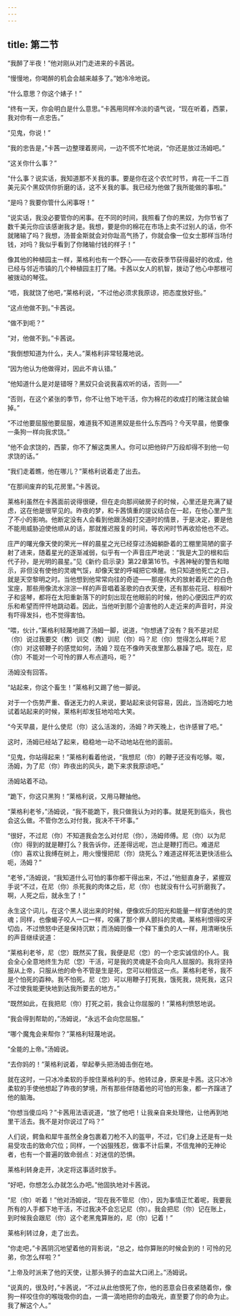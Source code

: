 ```yaml
---
---
---
```

title: 第二节
---




“我醉了半夜！”他对刚从对门走进来的卡茜说。

“慢慢地，你喝醉的机会会越来越多了。”她冷冷地说。

“什么意思？你这个婊子！”

“终有一天，你会明白是什么意思。”卡茜用同样冷淡的语气说，“现在听着，西蒙，我对你有一点忠告。”

“见鬼，你说！”

“我的忠告是，”卡茜一边整理着房间，一边不慌不忙地说，“你还是放过汤姆吧。”

“这关你什么事？”

“什么事？说实话，我知道那不关我的事。要是你在这个农忙时节，肯花一千二百美元买个黑奴供你折磨的话，这不关我的事。我已经为他做了我所能做的事啦。”

“是吗？我要你管什么闲事呀！”

“说实话，我没必要管你的闲事。在不同的时间，我照看了你的黑奴，为你节省了数千美元你应该感谢我才是。我想，要是你的棉花在市场上卖不过别人的话，你不就赌输了吗？我想，汤普金斯就会对你趾高气扬了，你就会像一位女士那样当场付钱，对吗？我似乎看到了你赌输付钱的样子！”

像其他的种植园主一样，莱格利也有一个野心——在收获季节获得最好的收成，他已经与邻近市镇的几个种植园主打了赌。卡茜以女人的机智，拨动了他心中那根可被拨动的琴弦。

“唔，我就饶了他吧，”莱格利说，“不过他必须求我原谅，把态度放好些。”

“这点他做不到。”卡茜说。

“做不到呃？”

“对，他做不到。”卡茜说。

“我倒想知道为什么，夫人。”莱格利非常轻蔑地说。

“因为他认为他做得对，因此不肯认错。”

“他知道什么是对是错呀？黑奴只会说我喜欢听的话，否则——”

“否则，在这个紧张的季节，你不让他下地干活，你为棉花的收成打的赌注就会输掉。”

“不过他要屈服他要屈服，难道我不知道黑奴是些什么东西吗？今天早晨，他要像一条狗一样向我求饶。”

“他不会求饶的，西蒙，你不了解这类黑人。你可以把他碎尸万段却得不到他一句求饶的话。”

“我们走着瞧，他在哪儿？”莱格利说着走了出去。

“在那间废弃的轧花房里。”卡茜说。

莱格利虽然在卡茜面前说得很硬，但在走向那间破房子的时候，心里还是充满了疑虑，这在他是很罕见的。昨夜的梦，和卡茜慎重的提议结合在一起，在他心里产生了不小的影响。他断定没有人会看到他跟汤姆打交道时的情景，于是决定，要是他不能用威胁迫使他顺从的话，那就推迟报复的时间，等农闲时节再收拾他也不迟。

庄严的曙光像天使的荣光一样的晨星之光已经穿过汤姆躺卧着的工棚里简陋的窗子射了进来，随着星光的逐渐减弱，似乎有一个声音庄严地说：“我是大卫的根和后代子孙，是光明的晨星。”见《新约·启示录》第22章第16节。卡茜神秘的警告和暗示，非但没有使他的灵魂气馁，却像天堂的呼喊把它唤醒。他只知道他死亡之日，就是天空黎明之时。当他想到他常常向往的奇迹——那座伟大的放射着光芒的白色宝座，那些用像流水淙淙一样的声音唱着圣歌的白衣天使，还有那些花冠、棕榈叶子和竖琴，都将在太阳重新落下的时刻出现在他眼前的时候，他的心便因庄严的欢乐和希望而怦怦地跳动着。因此，当他听到那个迫害他的人走近来的声音时，并没有吓得发抖，也不觉得害怕。

“喂，伙计，”莱格利轻蔑地踢了汤姆一脚，说道，“你想通了没有？我不是对尼（你）说过我要交（教）训交（教）训尼（你）吗？尼（你）觉得怎么样呃？尼（你）对这顿鞭子的感觉如何，汤姆？现在不像昨天夜里那么暴躁了吧。现在，尼（你）不能对一个可怜的罪人布点道吗，呃？”

汤姆没有回答。

“站起来，你这个畜生！”莱格利又踢了他一脚说。

对于一个伤势严重、昏迷无力的人来说，要站起来谈何容易，因此，当汤姆吃力地试着站起来的时候，莱格利却发狂地哈哈大笑。

“今天早晨，是什么使尼（你）这么活泼的，汤姆？昨天晚上，也许感冒了吧。”

这时，汤姆已经站了起来，稳稳地一动不动地站在他的面前。

“见鬼，你站得起来！”莱格利看着他说，“我想尼（你）的鞭子还没有吃够。呶，汤姆，为了尼（你）昨夜出的风头，跪下来求我原谅吧。”

汤姆站着不动。

“跪下，你这只黑狗！”莱格利说，又用马鞭抽他。

“莱格利老爷，”汤姆说，“我不能跪下，我只做我认为对的事。就是死到临头，我也会这么做。不管你怎么对付我，我决不干坏事。”

“很好，不过尼（你）不知道我会怎么对付尼（你），汤姆师傅。尼（你）以为尼（你）得到的就是鞭打么？我告诉你，还差得远呢，岂止是鞭打而已。难道尼（你）喜欢让我缚在树上，用火慢慢把尼（你）烧死么？难道这样死法更快活些么呃，汤姆？”

“老爷，”汤姆说，“我知道什么可怕的事你都干得出来，不过，”他挺直身子，紧握双手说“不过，在尼（你）杀死我的肉体之后，尼（你）也就没有什么可折磨我了。啊，人死之后，就永生了！”

永生这个词儿，在这个黑人说出来的时候，便像欢乐的阳光和能量一样穿透他的灵魂；同样，也像蝎子咬人一口一样，咬痛了那个罪人颤抖的灵魂。莱格利恨得咬牙切齿，不过愤怒中还是保持沉默；而汤姆则像一个释下重负的人一样，用清晰快乐的声音继续说道：

“莱格利老爷，尼（您）既然买了我，我便是尼（您）的一个忠实诚信的仆人。我会全心全意地终生为尼（您）干活，可是我的灵魂是不会向凡人屈服的。我将坚持服从上帝，只服从他的命令不管是生是死，您可以相信这一点。莱格利老爷，我不是个怕死的孬种。我不怕死。尼（您）可以用鞭子打死我，饿死我，烧死我，这只不过使我能更快地到达我所要去的地方。”

“既然如此，在我把尼（你）打死之前，我会让你屈服的！”莱格利愤怒地说。

“我会得到帮助的，”汤姆说，“永远不会向您屈服。”

“哪个魔鬼会来帮你？”莱格利轻蔑地说。

“全能的上帝。”汤姆说。

“去你妈的！”莱格利说着，举起拳头把汤姆击倒在地。

就在这时，一只冰冷柔软的手按住莱格利的手。他转过身，原来是卡茜。这只冰冷柔软的手使他想起了昨夜的梦境，所有那些伴随着他的可怕的形象，都一齐蹿进了他的脑海。

“你想当傻瓜吗？”卡茜用法语说道，“放了他吧！让我亲自来处理他，让他再到地里干活去。我不是对你说过了吗？”

人们说，鳄鱼和犀牛虽然全身包裹着刀枪不入的盔甲，不过，它们身上还是有一处易受攻击的致命穴位；同样，一个凶狠残忍，做事不计后果，不信鬼神的无神论者，也有一个普遍的致命弱点：对迷信的恐惧。

莱格利转身走开，决定将这事适时放手。

“好吧，你想怎么办就怎么办吧。”他固执地对卡茜说。

“尼（你）听着！”他对汤姆说，“现在我不管尼（你），因为事情正忙着呢，我要我所有的人手都下地干活，不过我决不会忘记尼（你）。我会把尼（你）记在账上，到时候我会跟尼（你）这个老黑鬼算账的，尼（你）记着！”

莱格利转过身，走了出去。

“你走吧，”卡茜阴沉地望着他的背影说，“总之，给你算账的时候会到的！可怜的兄弟，你怎么样啦？”

“上帝及时派来了他的天使，让那头狮子的血盆大口闭上。”汤姆说。

“说真的，很及时，”卡茜说，“不过从此他恨死了你，他的恶意会日夜紧随着你，像狗一样咬住你的喉咙吸你的血，一滴一滴地把你的血吸光，直至要了你的命为止。我了解这个人。”